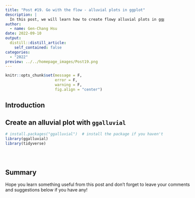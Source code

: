 ```yaml
---
title: "Post #19. Go with the flow - alluvial plots in ggplot"
description: |
  In this post, we will learn how to create flowy alluvial plots in ggplot with the extension package `ggalluvial`.
author:
  - name: Gen-Chang Hsu
date: 2022-09-10
output:
  distill::distill_article:
    self_contained: false
categories:
  - "2022"
preview: ../../homepage_images/Post19.png
---
```


<!-- Webpage style -->
<style>
d-article a {
    color: #2780e3 !important;
    border-bottom: none !important;
}

d-article a:hover {
    color: #2780e3 !important;
    border-bottom: 2px solid !important;
}

d-byline {
    margin-left: -10% !important;
}

d-title {
    margin-left: -10%;
}

d-title h1{
    font-size: 45px;
    width: 130%;
}

d-article {
    margin-left: -10%;
}

p {
    width: 120%;
}

d-article h2 {
    width: 120%;
}

d-article h3 {
  width: 120%;
  font-size: 28px;
}

div.article-footer{
    width: 120%;
}

d-article div.sourceCode { 
    width: 120% !important;
}

d-article pre { 
    width: 120% !important;
}

div.l-body {
    width: 120% !important;
}

div.l-body img {
    margin-right: 20% !important;
}

</style>

```r
knitr::opts_chunk$set(message = F, 
                      error = F, 
                      warning = F,
                      fig.align = "center")

```

<!-- Start of the article -->

## Introduction





## Create an alluvial plot with `ggalluvial`

```r
# install.packages("ggalluvial")  # install the package if you haven't
library(ggalluvial)
library(tidyverse)





```






## Summary





Hope you learn something useful from this post and don't forget to leave your comments and suggestions below if you have any!
